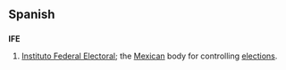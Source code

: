 {{also|ife}}
==Spanish==
==={{initialism|es}}===
'''IFE'''

# [[Instituto Federal Electoral]]; the [[Mexican]] body for controlling [[election]]s.